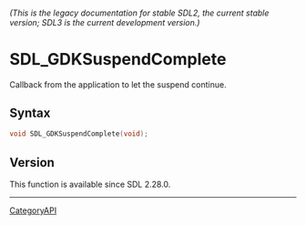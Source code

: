 ====== (This is the legacy documentation for stable SDL2, the current stable version; SDL3 is the current development version.) ======
= SDL_GDKSuspendComplete =

Callback from the application to let the suspend continue.

== Syntax ==

<syntaxhighlight lang='c'>
void SDL_GDKSuspendComplete(void);
</syntaxhighlight>

== Version ==

This function is available since SDL 2.28.0.

----
[[CategoryAPI]]


